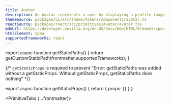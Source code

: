 ```yaml
---
title: Avatar
description: An Avatar represents a user by displaying a profile image, initials, or a fallback icon.
themeSource: packages/ui/src/theme/tokens/components/avatar.ts
reactSource: packages/react/src/primitives/Avatar/Avatar.tsx
mdnUrl: https://developer.mozilla.org/en-US/docs/Web/HTML/Element/span
htmlElement: span
supportedFrameworks: react
---
```



export async function getStaticPaths() {
  return getCustomStaticPath(frontmatter.supportedFrameworks);
}

{/*  `getStaticProps` is required to prevent "Error: getStaticPaths was added without a getStaticProps. Without getStaticProps, getStaticPaths does nothing" */}

export async function getStaticProps() {
  return { props: {} }
}

<PrimitiveTabs {...frontmatter}>
  <ReactPage />
</PrimitiveTabs>
